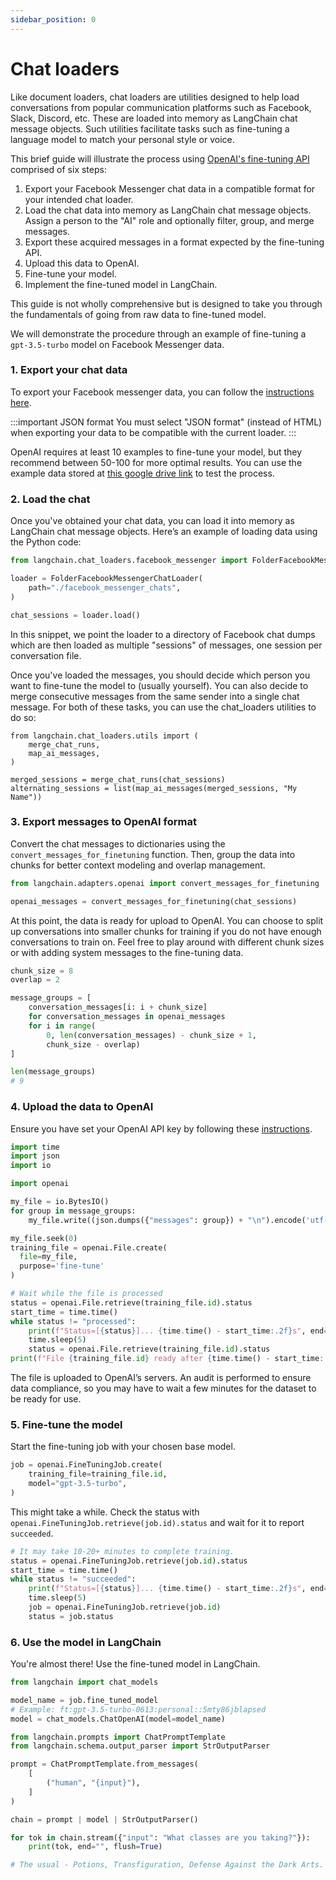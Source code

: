 ```yaml
---
sidebar_position: 0
---
```


# Chat loaders

Like document loaders, chat loaders are utilities designed to help load conversations from popular communication platforms such as Facebook, Slack, Discord, etc. These are loaded into memory as LangChain chat message objects. Such utilities facilitate tasks such as fine-tuning a language model to match your personal style or voice. 

This brief guide will illustrate the process using [OpenAI's fine-tuning API](https://platform.openai.com/docs/guides/fine-tuning) comprised of six steps:

1. Export your Facebook Messenger chat data in a compatible format for your intended chat loader.
2. Load the chat data into memory as LangChain chat message objects. Assign a person to the "AI" role and optionally filter, group, and merge messages.
3. Export these acquired messages in a format expected by the fine-tuning API.
4. Upload this data to OpenAI.
5. Fine-tune your model.
6. Implement the fine-tuned model in LangChain.

This guide is not wholly comprehensive but is designed to take you through the fundamentals of going from raw data to fine-tuned model.

We will demonstrate the procedure through an example of fine-tuning a `gpt-3.5-turbo` model on Facebook Messenger data. 

### 1. Export your chat data

To export your Facebook messenger data, you can follow the [instructions here](https://www.zapptales.com/en/download-facebook-messenger-chat-history-how-to/). 

:::important JSON format
You must select "JSON format" (instead of HTML) when exporting your data to be compatible with the current loader.
:::

OpenAI requires at least 10 examples to fine-tune your model, but they recommend between 50-100 for more optimal results.
You can use the example data stored at [this google drive link](https://drive.google.com/file/d/1rh1s1o2i7B-Sk1v9o8KNgivLVGwJ-osV/view?usp=sharing) to test the process.

### 2. Load the chat

Once you've obtained your chat data, you can load it into memory as LangChain chat message objects. Here’s an example of loading data using the Python code:

```python
from langchain.chat_loaders.facebook_messenger import FolderFacebookMessengerChatLoader

loader = FolderFacebookMessengerChatLoader(
    path="./facebook_messenger_chats",
)

chat_sessions = loader.load()
```

In this snippet, we point the loader to a directory of Facebook chat dumps which are then loaded as multiple "sessions" of messages, one session per conversation file.

Once you've loaded the messages, you should decide which person you want to fine-tune the model to (usually yourself). You can also decide to merge consecutive messages from the same sender into a single chat message.
For both of these tasks, you can use the chat_loaders utilities to do so:

```
from langchain.chat_loaders.utils import (
    merge_chat_runs,
    map_ai_messages,
)

merged_sessions = merge_chat_runs(chat_sessions)
alternating_sessions = list(map_ai_messages(merged_sessions, "My Name"))
```

### 3. Export messages to OpenAI format

Convert the chat messages to dictionaries using the `convert_messages_for_finetuning` function. Then, group the data into chunks for better context modeling and overlap management.

```python
from langchain.adapters.openai import convert_messages_for_finetuning

openai_messages = convert_messages_for_finetuning(chat_sessions)
```

At this point, the data is ready for upload to OpenAI. You can choose to split up conversations into smaller chunks for training if you
do not have enough conversations to train on. Feel free to play around with different chunk sizes or with adding system messages to the fine-tuning data.

```python
chunk_size = 8
overlap = 2

message_groups = [
    conversation_messages[i: i + chunk_size] 
    for conversation_messages in openai_messages
    for i in range(
        0, len(conversation_messages) - chunk_size + 1, 
        chunk_size - overlap)
]

len(message_groups)
# 9
```

### 4. Upload the data to OpenAI

Ensure you have set your OpenAI API key by following these [instructions](https://platform.openai.com/account/api-keys). 

```python
import time
import json
import io

import openai

my_file = io.BytesIO()
for group in message_groups:
    my_file.write((json.dumps({"messages": group}) + "\n").encode('utf-8'))

my_file.seek(0)
training_file = openai.File.create(
  file=my_file,
  purpose='fine-tune'
)

# Wait while the file is processed
status = openai.File.retrieve(training_file.id).status
start_time = time.time()
while status != "processed":
    print(f"Status=[{status}]... {time.time() - start_time:.2f}s", end="\r", flush=True)
    time.sleep(5)
    status = openai.File.retrieve(training_file.id).status
print(f"File {training_file.id} ready after {time.time() - start_time:.2f} seconds.")
```

The file is uploaded to OpenAI’s servers. An audit is performed to ensure data compliance, so you may have to wait a few minutes for the dataset to be ready for use.

### 5. Fine-tune the model

Start the fine-tuning job with your chosen base model.

```python
job = openai.FineTuningJob.create(
    training_file=training_file.id,
    model="gpt-3.5-turbo",
)
```

This might take a while. Check the status with `openai.FineTuningJob.retrieve(job.id).status` and wait for it to report `succeeded`.

```python
# It may take 10-20+ minutes to complete training.
status = openai.FineTuningJob.retrieve(job.id).status
start_time = time.time()
while status != "succeeded":
    print(f"Status=[{status}]... {time.time() - start_time:.2f}s", end="\r", flush=True)
    time.sleep(5)
    job = openai.FineTuningJob.retrieve(job.id)
    status = job.status
```

### 6. Use the model in LangChain

You're almost there! Use the fine-tuned model in LangChain.

```python
from langchain import chat_models

model_name = job.fine_tuned_model
# Example: ft:gpt-3.5-turbo-0613:personal::5mty86jblapsed
model = chat_models.ChatOpenAI(model=model_name)
```

```python
from langchain.prompts import ChatPromptTemplate
from langchain.schema.output_parser import StrOutputParser 

prompt = ChatPromptTemplate.from_messages(
    [
        ("human", "{input}"),
    ]
)

chain = prompt | model | StrOutputParser()

for tok in chain.stream({"input": "What classes are you taking?"}):
    print(tok, end="", flush=True)

# The usual - Potions, Transfiguration, Defense Against the Dark Arts. What about you?
```


<DocCardList />
